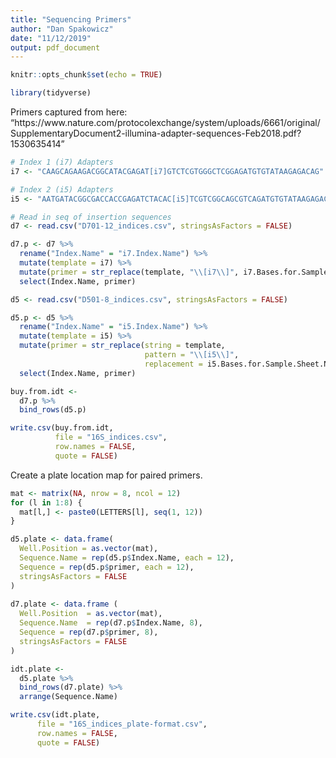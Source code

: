 ```yaml
---
title: "Sequencing Primers"
author: "Dan Spakowicz"
date: "11/12/2019"
output: pdf_document
---
```


```r
knitr::opts_chunk$set(echo = TRUE)

library(tidyverse)
```
Primers captured from here: "https://www.nature.com/protocolexchange/system/uploads/6661/original/SupplementaryDocument2-illumina-adapter-sequences-Feb2018.pdf?1530635414"

```r
# Index 1 (i7) Adapters
i7 <- "CAAGCAGAAGACGGCATACGAGAT[i7]GTCTCGTGGGCTCGGAGATGTGTATAAGAGACAG"

# Index 2 (i5) Adapters
i5 <- "AATGATACGGCGACCACCGAGATCTACAC[i5]TCGTCGGCAGCGTCAGATGTGTATAAGAGACAG"
```



```r
# Read in seq of insertion sequences
d7 <- read.csv("D701-12_indices.csv", stringsAsFactors = FALSE)

d7.p <- d7 %>%
  rename("Index.Name" = "i7.Index.Name") %>%
  mutate(template = i7) %>%
  mutate(primer = str_replace(template, "\\[i7\\]", i7.Bases.for.Sample.Sheet)) %>%
  select(Index.Name, primer)


```



```r
d5 <- read.csv("D501-8_indices.csv", stringsAsFactors = FALSE)

d5.p <- d5 %>%
  rename("Index.Name" = "i5.Index.Name") %>%
  mutate(template = i5) %>%
  mutate(primer = str_replace(string = template, 
                              pattern = "\\[i5\\]",
                              replacement = i5.Bases.for.Sample.Sheet.NovaSeq..MiSeq..HiSeq.2000.2500)) %>%
  select(Index.Name, primer)
```



```r
buy.from.idt <- 
  d7.p %>%
  bind_rows(d5.p)

write.csv(buy.from.idt, 
          file = "16S_indices.csv",
          row.names = FALSE,
          quote = FALSE)  
```

Create a plate location map for paired primers.

```r
mat <- matrix(NA, nrow = 8, ncol = 12)
for (l in 1:8) {
  mat[l,] <- paste0(LETTERS[l], seq(1, 12))
}

d5.plate <- data.frame(
  Well.Position = as.vector(mat),
  Sequence.Name = rep(d5.p$Index.Name, each = 12),
  Sequence = rep(d5.p$primer, each = 12),
  stringsAsFactors = FALSE
)
  
d7.plate <- data.frame (
  Well.Position  = as.vector(mat),
  Sequence.Name  = rep(d7.p$Index.Name, 8),
  Sequence = rep(d7.p$primer, 8),
  stringsAsFactors = FALSE
)

idt.plate <- 
  d5.plate %>%
  bind_rows(d7.plate) %>%
  arrange(Sequence.Name)

write.csv(idt.plate,
      file = "16S_indices_plate-format.csv",
      row.names = FALSE,
      quote = FALSE)
```

